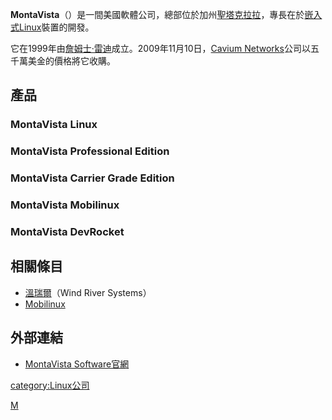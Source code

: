 {{Expand |time=2010-07-01T18:51:30+00:00 }}

'''MontaVista'''（{{lang-en|MontaVista Software}}）是一間美國軟體公司，總部位於加州[[聖塔克拉拉_(加利福尼亞州)|聖塔克拉拉]]，專長在於[[嵌入式Linux|嵌入式Linux]]裝置的開發。

它在1999年由[[詹姆士·雷迪|詹姆士·雷迪]]成立。2009年11月10日，[[Cavium_Networks|Cavium Networks]]公司以五千萬美金的價格將它收購。

==產品==
===MontaVista Linux===
===MontaVista Professional Edition===
===MontaVista Carrier Grade Edition===
===MontaVista Mobilinux===
{{main|Mobilinux}}
===MontaVista DevRocket===

==相關條目==
*[[溫瑞爾|溫瑞爾]]（Wind River Systems）
*[[Mobilinux|Mobilinux]]

==外部連結==
*[http://www.mvista.com MontaVista Software官網]{{Wayback|url=http://www.mvista.com/ |date=20201108220239 }}
[[category:Linux公司|category:Linux公司]]
[[Category:美國電腦公司|M]]